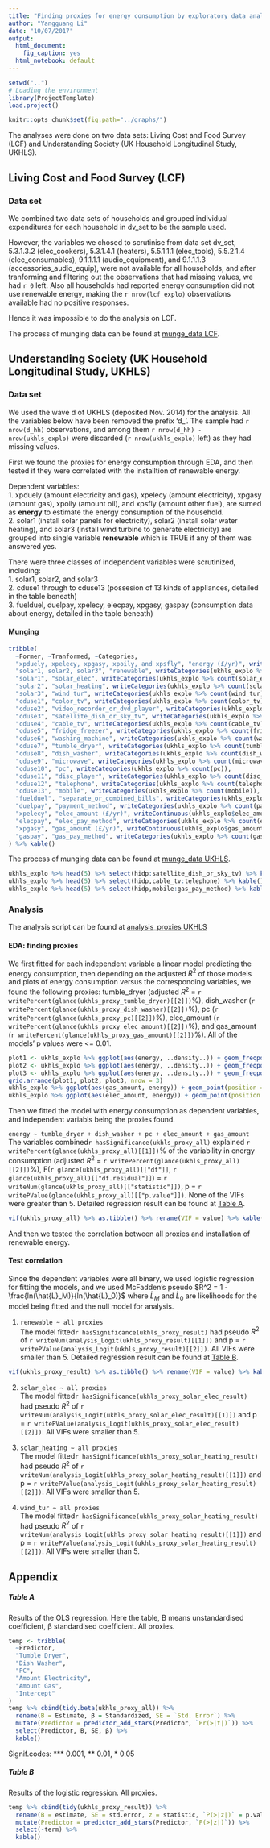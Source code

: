```yaml
---
title: "Finding proxies for energy consumption by exploratory data analysis (EDA), and test if they correlate with installtion of renewable energy"
author: "Yangguang Li"
date: "10/07/2017"
output:
  html_document:
    fig_caption: yes
  html_notebook: default
---
```

``` r
setwd("..")
# Loading the environment
library(ProjectTemplate)
load.project()
```
```r
knitr::opts_chunk$set(fig.path="../graphs/")
```
The analyses were done on two data sets: Living Cost and Food Survey (LCF) and Understanding Society (UK Household Longitudinal Study, UKHLS).

## Living Cost and Food Survey (LCF)

### Data set
We combined two data sets of households and grouped individual expenditures for each household in dv_set to be the sample used. 

However, the variables we chosed to scrutinise from data set dv_set, 5.3.1.3.2 (elec_cookers), 5.3.1.4.1 (heaters), 5.5.1.1.1 (elec_tools), 5.5.2.1.4 (elec_consumables), 9.1.1.1.1 (audio_equipment), and 9.1.1.1.3 (accessories_audio_equip), were not available for all households, and after tranforming and filtering out the observations that had missing values, we had `r 0` left. Also all households had reported energy consumption did not use renewable energy, making the `r nrow(lcf_explo)` observations available had no positive responses.

Hence it was impossible to do the analysis on LCF.

The process of munging data can be found at [munge_data LCF](../munge/01-lcf-data.R).

## Understanding Society (UK Household Longitudinal Study, UKHLS)

### Data set
We used the wave d of UKHLS (deposited Nov. 2014) for the analysis. All the variables below have been removed the prefix 'd_'. The sample had `r nrow(d_hh)` observations, and among them `r nrow(d_hh) - nrow(ukhls_explo)` were discarded (`r nrow(ukhls_explo)` left) as they had missing values.

First we found the proxies for energy consumption through EDA, and then tested if they were correlated with the installtion of renewable energy.

Dependent variables:  
1. xpduely (amount electricity and gas), xpelecy (amount electricity), xpgasy (amount gas), xpoily (amount oil), and xpsfly (amount other fuel), are sumed as **energy** to estimate the energy consumption of the household.  
2. solar1 (install solar panels for electricity), solar2 (install solar water heating), and solar3 (install wind turbine to generate electricity) are grouped into single variable **renewable** which is TRUE if any of them was answered yes.

There were three classes of independent variables were scrutinized, including:  
1. solar1, solar2, and solar3  
2. cduse1 through to cduse13 (possesion of 13 kinds of appliances, detailed in the table beneath)  
3. fuelduel, duelpay, xpelecy, elecpay, xpgasy, gaspay (consumption data about energy, detailed in the table beneath)  

#### Munging
``` r
tribble(
  ~Former, ~Tranformed, ~Categories,
  "xpduely, xpelecy, xpgasy, xpoily, and xpsfly", "energy (£/yr)", writeContinuous(ukhls_explo$energy),
  "solar1, solar2, solar3", "renewable", writeCategories(ukhls_explo %>% count(renewable)),
  "solar1", "solar_elec", writeCategories(ukhls_explo %>% count(solar_elec)),
  "solar2", "solar_heating", writeCategories(ukhls_explo %>% count(solar_heating)),
  "solar3", "wind_tur", writeCategories(ukhls_explo %>% count(wind_tur)),
  "cduse1", "color_tv", writeCategories(ukhls_explo %>% count(color_tv)),
  "cduse2", "video_recorder_or_dvd_player", writeCategories(ukhls_explo %>% count(video_recorder_or_dvd_player)),
  "cduse3", "satellite_dish_or_sky_tv", writeCategories(ukhls_explo %>% count(satellite_dish_or_sky_tv)),
  "cduse4", "cable_tv", writeCategories(ukhls_explo %>% count(cable_tv)),
  "cduse5", "fridge_freezer", writeCategories(ukhls_explo %>% count(fridge_freezer)),
  "cduse6", "washing_machine", writeCategories(ukhls_explo %>% count(washing_machine)),
  "cduse7", "tumble_dryer", writeCategories(ukhls_explo %>% count(tumble_dryer)),
  "cduse8", "dish_washer", writeCategories(ukhls_explo %>% count(dish_washer)),
  "cduse9", "microwave", writeCategories(ukhls_explo %>% count(microwave)),
  "cduse10", "pc", writeCategories(ukhls_explo %>% count(pc)),
  "cduse11", "disc_player", writeCategories(ukhls_explo %>% count(disc_player)),
  "cduse12", "telephone", writeCategories(ukhls_explo %>% count(telephone)),
  "cduse13", "mobile", writeCategories(ukhls_explo %>% count(mobile)),
  "fuelduel", "separate_or_combined_bills", writeCategories(ukhls_explo %>% count(separate_or_combined_bills)),
  "duelpay", "payment_method", writeCategories(ukhls_explo %>% count(payment_method)),
  "xpelecy", "elec_amount (£/yr)", writeContinuous(ukhls_explo$elec_amount),
  "elecpay", "elec_pay_method", writeCategories(ukhls_explo %>% count(elec_pay_method)),
  "xpgasy", "gas_amount (£/yr)", writeContinuous(ukhls_explo$gas_amount),
  "gaspay", "gas_pay_method", writeCategories(ukhls_explo %>% count(gas_pay_method))
) %>% kable()
```

The process of munging data can be found at [munge_data UKHLS](../munge/05-ukhls-data.R).  
``` r
ukhls_explo %>% head(5) %>% select(hidp:satellite_dish_or_sky_tv) %>% kable()
ukhls_explo %>% head(5) %>% select(hidp,cable_tv:telephone) %>% kable()
ukhls_explo %>% head(5) %>% select(hidp,mobile:gas_pay_method) %>% kable()
```

### Analysis

The analysis script can be found at [analysis_proxies UKHLS](../munge/08-ukhls-proxies.R)

#### EDA: finding proxies
We first fitted for each independent variable a linear model predicting the energy consumption, then depending on the adjusted $R^2$ of those models and plots of energy consumption versus the corresponding variables, we found the following proxies: tumble_dryer (adjusted $R^2$ = `r writePercent(glance(ukhls_proxy_tumble_dryer)[[2]])`%), dish_washer (`r writePercent(glance(ukhls_proxy_dish_washer)[[2]])`%), pc (`r writePercent(glance(ukhls_proxy_pc)[[2]])`%), elec_amount (`r writePercent(glance(ukhls_proxy_elec_amount)[[2]])`%), and gas_amount (`r writePercent(glance(ukhls_proxy_gas_amount)[[2]])`%). All of the models' p values were <= 0.01.
``` r
plot1 <- ukhls_explo %>% ggplot(aes(energy, ..density..)) + geom_freqpoly(aes(color = tumble_dryer), binwidth = 300)
plot2 <- ukhls_explo %>% ggplot(aes(energy, ..density..)) + geom_freqpoly(aes(color = dish_washer), binwidth = 300)
plot3 <- ukhls_explo %>% ggplot(aes(energy, ..density..)) + geom_freqpoly(aes(color = pc), binwidth = 300)
grid.arrange(plot1, plot2, plot3, nrow = 3)
ukhls_explo %>% ggplot(aes(gas_amount, energy)) + geom_point(position = "jitter")
ukhls_explo %>% ggplot(aes(elec_amount, energy)) + geom_point(position = "jitter")
```

Then we fitted the model with energy consumption as dependent variables, and independent variabls being the proxies found.

`energy ~ tumble_dryer + dish_washer + pc + elec_amount + gas_amount`   
The variables combined`r hasSignificance(ukhls_proxy_all)` explained `r writePercent(glance(ukhls_proxy_all)[[1]])`% of the variability in energy consumption (adjusted $R^2$ = `r writePercent(glance(ukhls_proxy_all)[[2]])`%), F(`r glance(ukhls_proxy_all)[["df"]]`, `r glance(ukhls_proxy_all)[["df.residual"]]`) = `r writeNum(glance(ukhls_proxy_all)[["statistic"]])`, p = `r writePValue(glance(ukhls_proxy_all)[["p.value"]])`. None of the VIFs were greater than 5. Detailed regression result can be found at [Table A](#table-a).
``` r
vif(ukhls_proxy_all) %>% as.tibble() %>% rename(VIF = value) %>% kable()
```

And then we tested the correlation between all proxies and installation of renewable energy.

#### Test correlation
Since the dependent variables were all binary, we used logistic regression for fitting the models, and we used McFadden's pseudo $R^2 = 1 - \frac{ln(\hat{L}_M)}{ln(\hat{L}_0)}$ where $\hat{L}_M$ and $\hat{L}_0$ are likelihoods for the model being fitted and the null model for analysis.

1. `renewable ~ all proxies`  
The model fitted`r hasSignificance(ukhls_proxy_result)` had pseudo $R^2$ of `r writeNum(analysis_Logit(ukhls_proxy_result)[[1]])` and p = `r writePValue(analysis_Logit(ukhls_proxy_result)[[2]])`. All VIFs were smaller than 5. Detailed regression result can be found at [Table B](#table-b).
``` r
vif(ukhls_proxy_result) %>% as.tibble() %>% rename(VIF = value) %>% kable()
```

2. `solar_elec ~ all proxies`  
The model fitted`r hasSignificance(ukhls_proxy_solar_elec_result)` had pseudo $R^2$ of `r writeNum(analysis_Logit(ukhls_proxy_solar_elec_result)[[1]])` and p = `r writePValue(analysis_Logit(ukhls_proxy_solar_elec_result)[[2]])`. All VIFs were smaller than 5.

3. `solar_heating ~ all proxies`  
The model fitted`r hasSignificance(ukhls_proxy_solar_heating_result)` had pseudo $R^2$ of `r writeNum(analysis_Logit(ukhls_proxy_solar_heating_result)[[1]])` and p = `r writePValue(analysis_Logit(ukhls_proxy_solar_heating_result)[[2]])`. All VIFs were smaller than 5.

4. `wind_tur ~ all proxies`  
The model fitted`r hasSignificance(ukhls_proxy_solar_heating_result)` had pseudo $R^2$ of `r writeNum(analysis_Logit(ukhls_proxy_solar_heating_result)[[1]])` and p = `r writePValue(analysis_Logit(ukhls_proxy_solar_heating_result)[[2]])`. All VIFs were smaller than 5.

## Appendix

##### Table A   
Results of the OLS regression. Here the table, B means unstandardised coefficient, β standardised coefficient. All proxies.
``` r
temp <- tribble(
  ~Predictor,
  "Tumble Dryer",
  "Dish Washer",
  "PC",
  "Amount Electricity",
  "Amount Gas",
  "Intercept"
) 
temp %>% cbind(tidy.beta(ukhls_proxy_all)) %>%
  rename(B = Estimate, β = Standardized, SE = `Std. Error`) %>% 
  mutate(Predictor = predictor_add_stars(Predictor, `Pr(>|t|)`)) %>%
  select(Predictor, B, SE, β) %>%
  kable()
```

Signif.codes: \*\*\* 0.001, \*\* 0.01, * 0.05

##### Table B
Results of the logistic regression. All proxies.
``` r
temp %>% cbind(tidy(ukhls_proxy_result)) %>%
  rename(B = estimate, SE = std.error, z = statistic, `P(>|z|)` = p.value) %>% 
  mutate(Predictor = predictor_add_stars(Predictor, `P(>|z|)`)) %>%
  select(-term) %>%
  kable()
```
